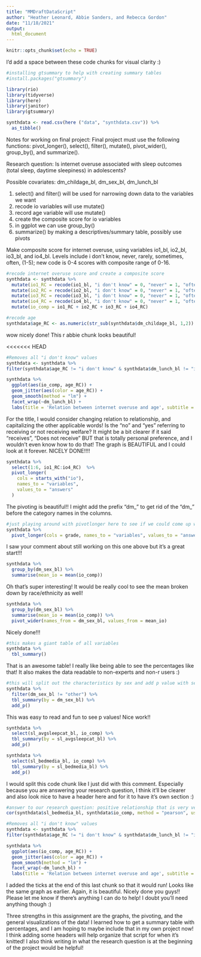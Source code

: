 ```yaml
---
title: "MMDraftDataScript"
author: "Heather Leonard, Abbie Sanders, and Rebecca Gordon" 
date: "11/18/2021"
output: 
  html_document
---
```


```r
knitr::opts_chunk$set(echo = TRUE)
```
I'd add a space between these code chunks for visual clarity :) 

```r
#installing gtsummary to help with creating summary tables
#install.packages("gtsummary")
```


```r
library(rio)
library(tidyverse)
library(here)
library(janitor)
library(gtsummary)

```
```r
synthdata <- read.csv(here ("data", "synthdata.csv")) %>%
  as_tibble()
```

Notes for working on final project:
Final project must use the following functions: pivot_longer(), select(), filter(), mutate(), pivot_wider(), group_by(), and summarize().

Research question: Is internet overuse associated with sleep outcomes (total sleep, daytime sleepiness) in adolescents?

Possible covariates: dm_childage_bl, dm_sex_bl, dm_lunch_bl 

1. select() and filter() will be used for narrowing down data to the variables we want
2. recode io variables will use mutate()
3. record age variable will use mutate()
4. create the composite score for io variables
5. in ggplot we can use group_by()
6. summarize() by making a descriptives/summary table, possibly use pivots

Make composite score for internet overuse, using variables io1_bl, io2_bl, io3_bl, and io4_bl. Levels include i don't know, never, rarely, sometimes, often, (1-5); new code is 0-4 scores with composite range of 0-16.

```r
#recode internet overuse score and create a composite score 
synthdata <- synthdata %>%
  mutate(io1_RC = recode(io1_bl, "i don't know" = 0, "never" = 1, "often" = 2, "rarely" = 3, "sometimes" = 4))%>%
  mutate(io2_RC = recode(io2_bl, "i don't know" = 0, "never" = 1, "often" = 2, "rarely" = 3, "sometimes" = 4)) %>%
  mutate(io3_RC = recode(io3_bl, "i don't know" = 0, "never" = 1, "often" = 2, "rarely" = 3, "sometimes" = 4)) %>%
  mutate(io4_RC = recode(io4_bl, "i don't know" = 0, "never" = 1, "often" = 2, "rarely" = 3, "sometimes" = 4)) %>%
  mutate(io_comp = io1_RC + io2_RC + io3_RC + io4_RC)

#recode age
synthdata$age_RC <- as.numeric(str_sub(synthdata$dm_childage_bl, 1,2)) 

```

wow nicely done! This r abbie chunk looks beautiful!

<<<<<<< HEAD
```r

#Removes all "i don't know" values
synthdata <- synthdata %>% 
filter(synthdata$age_RC != "i don't know" & synthdata$dm_lunch_bl != "i don't know")

synthdata %>% 
  ggplot(aes(io_comp, age_RC)) +
  geom_jitter(aes(color = age_RC)) +
  geom_smooth(method = "lm") +
  facet_wrap(~dm_lunch_bl) +
  labs(title = 'Relation between internet overuse and age', subtitle = 'Scatter plot by welfare status', x = 'Internet Overuse score', y = 'Student age', color = 'Age')
```

For the title, I would consider changing relation to relationship, and capitalizing the other applicable words! Is the "no" and "yes" referring to receiving or not receiving welfare? It might be a bit clearer if it said "receives", "Does not receive" BUT that is totally personal preference, and I wouldn't even know how to do that! The graph  is BEAUTIFUL and I could look at it forever. NICELY DONE!!!!

```r
synthdata %>%
  select(1:6, io1_RC:io4_RC)  %>%
  pivot_longer(
    cols = starts_with("io"),
    names_to = "variables",
    values_to = "answers"
  )
```
The pivoting is beautiful!! I might add the prefix "dm_" to get rid of the "dm_" before the category names in the columns. 

```r
#just playing around with pivotlonger here to see if we could come up with anything. it didn't work well. Need to come up with something.
synthdata %>% 
  pivot_longer(cols = grade, names_to = "variables", values_to = "answers")
```
I saw your comment about still working on this one above but it's a great start!!!

```r
synthdata %>% 
  group_by(dm_sex_bl) %>% 
  summarise(mean_io = mean(io_comp))
```

Oh that's super interesting! It would be really cool to see the mean broken down by race/ethnicity as well!

```r
synthdata %>% 
  group_by(dm_sex_bl) %>% 
  summarise(mean_io = mean(io_comp)) %>% 
  pivot_wider(names_from = dm_sex_bl, values_from = mean_io)
```
Nicely done!!! 

```r
#this makes a giant table of all variables
synthdata %>% 
  tbl_summary()
```

That is an awesome table! I really like being able to see the percentages like that! It also makes the data readable to non-experts and non-r users :) 

```r
#this will split out the characteristics by sex and add p value with second line. filtered out one gender answer of "other." 
synthdata %>% 
  filter(dm_sex_bl != "other") %>% 
  tbl_summary(by = dm_sex_bl) %>% 
  add_p()
```

This was easy to read and fun to see p values! Nice work!!

```r
synthdata %>% 
  select(sl_avgsleepcat_bl, io_comp) %>% 
  tbl_summary(by = sl_avgsleepcat_bl) %>% 
  add_p()
```



```r
synthdata %>% 
  select(sl_bedmedia_bl, io_comp) %>% 
  tbl_summary(by = sl_bedmedia_bl) %>% 
  add_p()
```

I would split this code chunk like I just did with this comment. Especially because you are answering your research question, I think it'll be clearer and also look nice to have a header here and for it to have it's own section :) 

```r
#answer to our research question: positive relationship that is very very small
cor(synthdata$sl_bedmedia_bl, synthdata$io_comp, method = "pearson", use = "complete.obs")
```

```r

#Removes all "i don't know" values
synthdata <- synthdata %>% 
filter(synthdata$age_RC != "i don't know" & synthdata$dm_lunch_bl != "i don't know")

synthdata %>% 
  ggplot(aes(io_comp, age_RC)) +
  geom_jitter(aes(color = age_RC)) +
  geom_smooth(method = "lm") +
  facet_wrap(~dm_lunch_bl) +
  labs(title = 'Relation between internet overuse and age', subtitle = 'Scatter plot by welfare status', x = 'Internet Overuse score', y = 'Student age', color = 'Age')
```

I added the ticks at the end of this last chunk so that it would run! Looks like the same graph as earlier. Again, it is beautiful. Nicely done you guys!! Please let me know if there's anything I can do to help! I doubt you'll need anything though :) 

Three strengths in this assignment are the graphs, the pivoting, and the general visualizations of the data! I learned how to get a summary table with percentages, and I am hoping to maybe include that in my own project now! I think adding some headers will help organize that script for when it's knitted! I also think writing in what the research question is at the beginning of the project would be helpful! 

